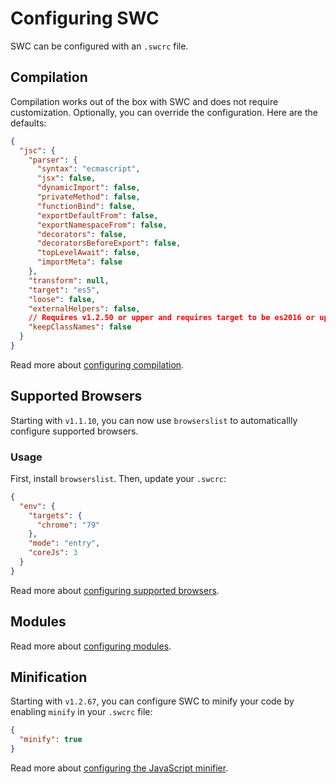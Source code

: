 
# Configuring SWC

SWC can be configured with an `.swcrc` file.

## Compilation

Compilation works out of the box with SWC and does not require customization. Optionally, you can override the configuration. Here are the defaults:

```json
{
  "jsc": {
    "parser": {
      "syntax": "ecmascript",
      "jsx": false,
      "dynamicImport": false,
      "privateMethod": false,
      "functionBind": false,
      "exportDefaultFrom": false,
      "exportNamespaceFrom": false,
      "decorators": false,
      "decoratorsBeforeExport": false,
      "topLevelAwait": false,
      "importMeta": false
    },
    "transform": null,
    "target": "es5",
    "loose": false,
    "externalHelpers": false,
    // Requires v1.2.50 or upper and requires target to be es2016 or upper.
    "keepClassNames": false
  }
}
```

Read more about [configuring compilation](/configuration/compilation).

## Supported Browsers

Starting with `v1.1.10`, you can now use `browserslist` to automaticallly configure supported browsers.

### Usage

First, install `browserslist`. Then, update your `.swcrc`:

```json
{
  "env": {
    "targets": {
      "chrome": "79"
    },
    "mode": "entry",
    "coreJs": 3
  }
}
```

Read more about [configuring supported browsers](/configuration/supported-browsers).

## Modules

Read more about [configuring modules](/configuration/modules).

## Minification

Starting with `v1.2.67`, you can configure SWC to minify your code by enabling `minify` in your `.swcrc` file:

```json
{
  "minify": true
}
```

Read more about [configuring the JavaScript minifier](/configuration/minifer).
